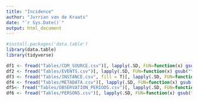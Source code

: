```yaml
---
title: "Incidence"
author: "Jurrian van de Kraats"
date: "`r Sys.Date()`"
output: html_document
---
```


```r
#install.packages('data.table')
library(data.table)
library(tidyverse)

df1 <- fread("Tables/CDM_SOURCE.csv")[, lapply(.SD, FUN=function(x) gsub("^$|^ $", NA, x))]
df2 <- fread("Tables/EVENTS.csv")[, lapply(.SD, FUN=function(x) gsub("^$|^ $", NA, x))]
df3 <- fread("Tables/INSTANCE.csv", fill = T)[, lapply(.SD, FUN=function(x) gsub("^$|^ $", NA, x))]
df4 <- fread("Tables/METADATA.csv")[, lapply(.SD, FUN=function(x) gsub("^$|^ $", NA, x))]
df5<- fread("Tables/OBSERVATION_PERIODS.csv")[, lapply(.SD, FUN=function(x) gsub("^$|^ $", NA, x))]
df6 <- fread("Tables/PERSONS.csv")[, lapply(.SD, FUN=function(x) gsub("^$|^ $", NA, x))]
```

